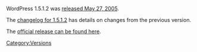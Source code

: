WordPress 1.5.1.2 was [http://wordpress.org/news/2005/05/security-update/ released May 27, 2005].

The [[Changelog/1.5.1.2|changelog for 1.5.1.2]] has details on changes from the previous version. 

The [http://wordpress.org/download/release-archive/ official release can be found here].

{{Versions}}

[[Category:Versions]]